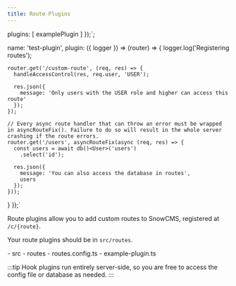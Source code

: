 ```yaml
---
title: Route Plugins
---
```


  plugins: [
    examplePlugin
  ]
});`;

  name: 'test-plugin',
  plugin: ({ logger }) => (router) => {
    logger.log('Registering routes');

    router.get('/custom-route', (req, res) => {
      handleAccessControl(res, req.user, 'USER');

      res.json({
        message: 'Only users with the USER role and higher can access this route'
      });
    });

    // Every async route handler that can throw an error must be wrapped in asyncRouteFix(). Failure to do so will result in the whole server crashing if the route errors.
    router.get('/users', asyncRouteFix(async (req, res) => {
      const users = await db()<User>('users')
        .select('id');

      res.json({
        message: 'You can also access the database in routes',
        users
      });
    }));
  }
});`

Route plugins allow you to add custom routes to SnowCMS, registered at `/c/{route}`.

Your route plugins should be in `src/routes`.

<FileTree>
- src
  - routes
    - routes.config.ts
    - example-plugin.ts
</FileTree>

:::tip
Hook plugins run entirely server-side, so you are free to access the config file or database as needed.
:::

<Code code={pluginCode} lang="ts" title="example-plugin.ts" />

<Code code={configCode} lang="ts" title="hooks.config.ts" />
